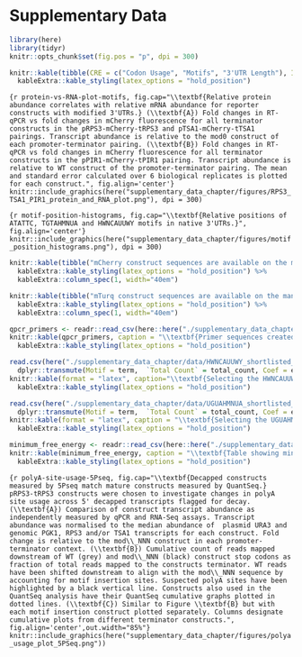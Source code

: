 # Supplementary Data
\makeatletter
\renewcommand{\fnum@figure}{Supplementary Figure \thefigure}
\renewcommand{\fnum@table}{Supplementary Table \thetable}
\makeatother
\setcounter{figure}{0}
\setcounter{table}{0}


```r
library(here)
library(tidyr)
knitr::opts_chunk$set(fig.pos = "p", dpi = 300)
```


```r
knitr::kable(tibble(CRE = c("Codon Usage", "Motifs", "3'UTR Length"), Individual = c("42.0%", "3.2%", "0.6%"), Drop = c("-40.5%", "-1.6%", "0.0%"), Cumulative = c("42.0%", "43.7%", "43.7%")), caption = "\\textbf{Variance explained by each type of CRE in the half-life model applied to data from Chan et al (2018).} Variance explained was estimated in 3 different ways. The individual variance explained by a linear model containing each type of CRE on its own.  The drop in variance explained when one type of CRE is removed from the full model. The cumulative variance explained when each CRE is added to the linear model in sequence; starting with codon usage, then adding motifs and finally 3'UTR length.", format = "latex")  %>%
  kableExtra::kable_styling(latex_options = "hold_position")
```


```{r protein-vs-RNA-plot-motifs, fig.cap="\\textbf{Relative protein abundance correlates with relative mRNA abundance for reporter constructs with modified 3'UTRs.} (\\textbf{A}) Fold changes in RT-qPCR vs fold changes in mCherry fluorescence for all terminator constructs in the pRPS3-mCherry-tRPS3 and pTSA1-mCherry-tTSA1 pairings. Transcript abundance is relative to the mod0 construct of each promoter-terminator pairing. (\\textbf{B}) Fold changes in RT-qPCR vs fold changes in mCherry fluorescence for all terminator constructs in the pPIR1-mCherry-tPIR1 pairing. Transcript abundance is relative to WT construct of the promoter-terminator pairing. The mean and standard error calculated over 6 biological replicates is plotted for each construct.", fig.align='center'}
knitr::include_graphics(here("supplementary_data_chapter/figures/RPS3_TSA1_PIR1_protein_and_RNA_plot.png"), dpi = 300) 
```

```{r motif-position-histograms, fig.cap="\\textbf{Relative positions of ATATTC, TGTAHMNUA and HWNCAUUWY motifs in native 3'UTRs.}", fig.align='center'}
knitr::include_graphics(here("supplementary_data_chapter/figures/motif_position_histograms.png"), dpi = 300) 
```
\arrayrulecolor{white}
```r
knitr::kable(tibble("mCherry construct sequences are available on the manuscript github repo." = "https://github.com/DimmestP/chimera_project_manuscript/supplementary_data_chapter/data/ mCherry_fluorescence_reporter_dna_sequences.csv"), caption = "\\textbf{Table showing the DNA sequences for all mCherry reporter constructs.}", format = "latex", align = "c")  %>%
  kableExtra::kable_styling(latex_options = "hold_position") %>%
  kableExtra::column_spec(1, width="40em")

```


```r
knitr::kable(tibble("mTurq construct sequences are available on the manuscript github repo" = "https://github.com/DimmestP/chimera_project_manuscript/supplementary_data_chapter/data/ mTurq_fluorescence_reporter_dna_sequences.csv"), caption = "\\textbf{Table showing the DNA sequences for all mTurq reporter constructs.}", format = "latex", align = "c")  %>%
  kableExtra::kable_styling(latex_options = "hold_position") %>%
  kableExtra::column_spec(1, width="40em")
```
\arrayrulecolor{black}
```r
qpcr_primers <- readr::read_csv(here::here("./supplementary_data_chapter/data/chimera_qpcr_primers.csv"))
knitr::kable(qpcr_primers, caption = "\\textbf{Primer sequences created for all qPCR experiments.}", format = "latex")  %>%
  kableExtra::kable_styling(latex_options = "hold_position")
```

```r
read.csv(here("./supplementary_data_chapter/data/HWNCAUUWY_shortlisted_motif_table.csv")) %>%
  dplyr::transmute(Motif = term,  `Total Count` = total_count, Coef = estimate, `p.value`) %>%
knitr::kable(format = "latex", caption="\\textbf{Selecting the HWNCAUUWY motif, TTTCATTTC}. Summary of the number of occurences and contributions to a linear model predecting half-life for each possible version of the HWNCAUUWY motif.")  %>%
  kableExtra::kable_styling(latex_options = "hold_position")
```



```r
read.csv(here("./supplementary_data_chapter/data/UGUAHMNUA_shortlisted_motif_table.csv")) %>%
  dplyr::transmute(Motif = term,  `Total Count` = total_count, Coef = estimate, `p.value`)  %>%
knitr::kable(format = "latex", caption = "\\textbf{Selecting the UGUAHMNUA motif, TGTACAATA}. Summary of the number of occurences and contributions to a linear model predecting half-life for each possible version of the UGUAHMNUA motif.")  %>%
  kableExtra::kable_styling(latex_options = "hold_position") 
```

```r
minimum_free_energy <- readr::read_csv(here::here("./supplementary_data_chapter/data/terminator_mfe.csv"))
knitr::kable(minimum_free_energy, caption = "\\textbf{Table showing minimum free energies of 3'UTR constructs with inserted/deleted motifs.}", format = "latex")  %>%
  kableExtra::kable_styling(latex_options = "hold_position")
```

```{r polyA-site-usage-5Pseq, fig.cap="\\textbf{Decapped constructs measured by 5Pseq match mature constructs measured by QuantSeq.} pRPS3-tRPS3 constructs were chosen to investigate changes in polyA site usage across 5' decapped transcripts flagged for decay. (\\textbf{A}) Comparison of construct transcript abundance as independently measured by qPCR and RNA-Seq assays. Transcript abundance was normalised to the median abundance of  plasmid URA3 and genomic PGK1, RPS3 and/or TSA1 transcripts for each construct. Fold change is relative to the mod\\_NNN construct in each promoter-terminator context. (\\textbf{B}) Cumulative count of reads mapped downstream of WT (grey) and mod\\_NNN (black) construct stop codons as fraction of total reads mapped to the constructs terminator. WT reads have been shifted downstream to align with the mod\\_NNN sequence by accounting for motif insertion sites. Suspected polyA sites have been highlighted by a black vertical line. Constructs also used in the QuantSeq analysis have their QuantSeq cumulative graphs plotted in dotted lines. (\\textbf{C}) Similar to Figure \\textbf{B} but with each motif insertion construct plotted separately. Columns designate cumulative plots from different terminator constructs.", fig.align='center',out.width="85%"}
knitr::include_graphics(here("supplementary_data_chapter/figures/polya_usage_plot_5PSeq.png"))
```
